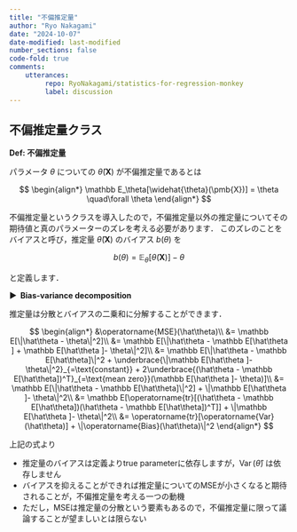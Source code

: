 ```yaml
---
title: "不偏推定量"
author: "Ryo Nakagami"
date: "2024-10-07"
date-modified: last-modified
number_sections: false
code-fold: true
comments:
    utterances:
         repo: RyoNakagami/statistics-for-regression-monkey
         label: discussion
---
```


## 不偏推定量クラス

<div class="blog-custom-border">
<strong>Def: 不偏推定量</strong> <br>

パラメータ $\theta$ についての $\widehat{\theta}(\pmb{X})$ が不偏推定量であるとは

$$
\begin{align*}
\mathbb E_\theta[\widehat{\theta}(\pmb{X})] = \theta \quad\forall \theta
\end{align*}
$$

</div>

不偏推定量というクラスを導入したので，不偏推定量以外の推定量についてその期待値と真のパラメーターのズレを考える必要があります．
このズレのことをバイアスと呼び，推定量 $\hat\theta(\pmb{X})$ のバイアス $b(\theta)$ を

$$
b(\theta) = \mathbb E_\theta[\tilde{\theta}(\pmb{X})]  - \theta
$$

と定義します．

<strong > &#9654;&nbsp; Bias-variance decomposition</strong>

推定量は分散とバイアスの二乗和に分解することができます．

$$
\begin{align*}
&\operatorname{MSE}(\hat\theta)\\
    &= \mathbb E[\|\hat\theta - \theta\|^2]\\
    &= \mathbb E[\|\hat\theta - \mathbb E[\hat\theta ] + \mathbb E[\hat\theta ]- \theta\|^2]\\
    &= \mathbb E[\|\hat\theta - \mathbb E[\hat\theta]\|^2 + \underbrace{\|\mathbb E[\hat\theta ]- \theta\|^2}_{=\text{constant}} + 2\underbrace{(\hat\theta - \mathbb E[\hat\theta])^T}_{=\text{mean zero}}(\mathbb E[\hat\theta ]- \theta)]\\
    &= \mathbb E[\|\hat\theta - \mathbb E[\hat\theta]\|^2] + \|\mathbb E[\hat\theta ]- \theta\|^2\\
    &= \mathbb E[\operatorname{tr}[(\hat\theta - \mathbb E[\hat\theta])(\hat\theta - \mathbb E[\hat\theta])^T]] + \|\mathbb E[\hat\theta ]- \theta\|^2\\
    &= \operatorname{tr}[\operatorname{Var}(\hat\theta)] + \|\operatorname{Bias}(\hat\theta)\|^2
\end{align*}
$$


上記の式より

- 推定量のバイアスは定義よりtrue parameterに依存しますが，$\operatorname{Var}(\hat\theta)$ は依存しません
- バイアスを抑えることができれば推定量についてのMSEが小さくなると期待されることが，不偏推定量を考える一つの動機
- ただし，MSEは推定量の分散という要素もあるので，不偏推定量に限って議論することが望ましいとは限らない
